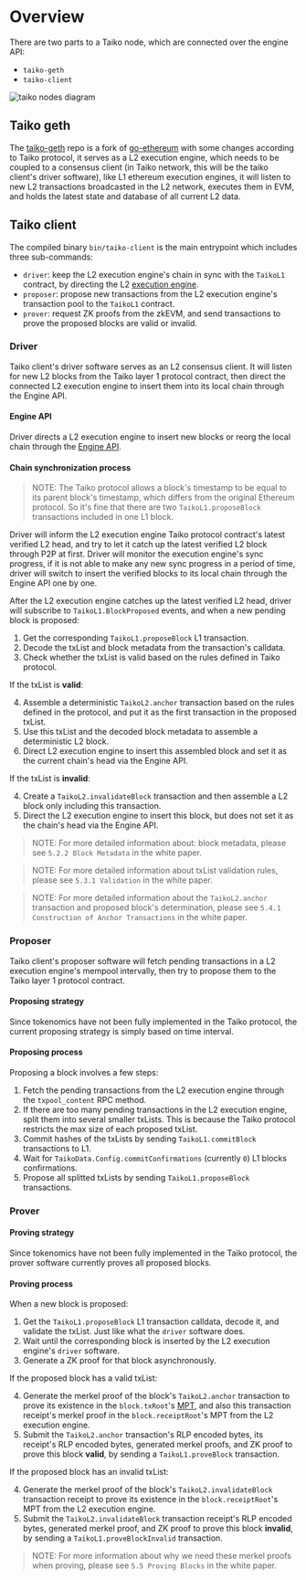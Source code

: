 # Overview
There are two parts to a Taiko node, which are connected over the engine API:
- `taiko-geth`
- `taiko-client`

![taiko nodes diagram](/images/diagrams/taiko-nodes.png)

## Taiko geth

The [taiko-geth](https://github.com/taikoxyz/taiko-geth) repo is a fork of [go-ethereum](https://github.com/ethereum/go-ethereum) with some changes according to Taiko protocol, it serves as a L2 execution engine, which needs to be coupled to a consensus client (in Taiko network, this will be the taiko client's driver software), like L1 ethereum execution engines, it will listen to new L2 transactions broadcasted in the L2 network, executes them in EVM, and holds the latest state and database of all current L2 data.

## Taiko client

The compiled binary `bin/taiko-client` is the main entrypoint which includes three sub-commands:

- `driver`: keep the L2 execution engine's chain in sync with the `TaikoL1` contract, by directing the L2 [execution engine](https://ethereum.org/en/glossary/#execution-client).
- `proposer`: propose new transactions from the L2 execution engine's transaction pool to the `TaikoL1` contract.
- `prover`: request ZK proofs from the zkEVM, and send transactions to prove the proposed blocks are valid or invalid.

### Driver

Taiko client's driver software serves as an L2 consensus client. It will listen for new L2 blocks from the Taiko layer 1 protocol contract, then direct the connected L2 execution engine to insert them into its local chain through the Engine API.

#### Engine API

Driver directs a L2 execution engine to insert new blocks or reorg the local chain through the [Engine API](https://github.com/ethereum/execution-apis/blob/main/src/engine/specification.md).

#### Chain synchronization process

> NOTE: The Taiko protocol allows a block's timestamp to be equal to its parent block's timestamp, which differs from the original Ethereum protocol. So it's fine that there are two `TaikoL1.proposeBlock` transactions included in one L1 block.

Driver will inform the L2 execution engine Taiko protocol contract's latest verified L2 head, and try to let it catch up the latest verified L2 block through P2P at first. Driver will monitor the execution engine's sync progress, if it is not able to make any new sync progress in a period of time, driver will switch to insert the verified blocks to its local chain through the Engine API one by one.

After the L2 execution engine catches up the latest verified L2 head, driver will subscribe to `TaikoL1.BlockProposed` events, and when a new pending block is proposed:

1. Get the corresponding `TaikoL1.proposeBlock` L1 transaction.
2. Decode the txList and block metadata from the transaction's calldata.
3. Check whether the txList is valid based on the rules defined in Taiko protocol.

If the txList is **valid**:

4. Assemble a deterministic `TaikoL2.anchor` transaction based on the rules defined in the protocol, and put it as the first transaction in the proposed txList.
5. Use this txList and the decoded block metadata to assemble a deterministic L2 block.
6. Direct L2 execution engine to insert this assembled block and set it as the current chain's head via the Engine API.

If the txList is **invalid**:

4. Create a `TaikoL2.invalidateBlock` transaction and then assemble a L2 block only including this transaction.
5. Direct the L2 execution engine to insert this block, but does not set it as the chain's head via the Engine API.

> NOTE: For more detailed information about: block metadata, please see `5.2.2 Block Metadata` in the white paper.

> NOTE: For more detailed information about txList validation rules, please see `5.3.1 Validation` in the white paper.

> NOTE: For more detailed information about the `TaikoL2.anchor` transaction and proposed block's determination, please see `5.4.1 Construction of Anchor Transactions` in the white paper.

### Proposer

Taiko client's proposer software will fetch pending transactions in a L2 execution engine's mempool intervally, then try to propose them to the Taiko layer 1 protocol contract.

#### Proposing strategy

Since tokenomics have not been fully implemented in the Taiko protocol, the current proposing strategy is simply based on time interval.

#### Proposing process

Proposing a block involves a few steps:

1. Fetch the pending transactions from the L2 execution engine through the `txpool_content` RPC method.
2. If there are too many pending transactions in the L2 execution engine, split them into several smaller txLists. This is because the Taiko protocol restricts the max size of each proposed txList.
3. Commit hashes of the txLists by sending `TaikoL1.commitBlock` transactions to L1.
4. Wait for `TaikoData.Config.commitConfirmations` (currently `0`) L1 blocks confirmations.
5. Propose all splitted txLists by sending `TaikoL1.proposeBlock` transactions.

### Prover

#### Proving strategy

Since tokenomics have not been fully implemented in the Taiko protocol, the prover software currently proves all proposed blocks.

#### Proving process

When a new block is proposed:

1. Get the `TaikoL1.proposeBlock` L1 transaction calldata, decode it, and validate the txList. Just like what the `driver` software does.
2. Wait until the corresponding block is inserted by the L2 execution engine's `driver` software.
3. Generate a ZK proof for that block asynchronously.

If the proposed block has a valid txList:

4. Generate the merkel proof of the block's `TaikoL2.anchor` transaction to prove its existence in the `block.txRoot`'s [MPT](https://ethereum.org/en/developers/docs/data-structures-and-encoding/patricia-merkle-trie/), and also this transaction receipt's merkel proof in the `block.receiptRoot`'s MPT from the L2 execution engine.
5. Submit the `TaikoL2.anchor` transaction's RLP encoded bytes, its receipt's RLP encoded bytes, generated merkel proofs, and ZK proof to prove this block **valid**, by sending a `TaikoL1.proveBlock` transaction.

If the proposed block has an invalid txList:

4. Generate the merkel proof of the block's `TaikoL2.invalidateBlock` transaction receipt to prove its existence in the `block.receiptRoot`'s MPT from the L2 execution engine.
5. Submit the `TaikoL2.invalidateBlock` transaction receipt's RLP encoded bytes, generated merkel proof, and ZK proof to prove this block **invalid**, by sending a `TaikoL1.proveBlockInvalid` transaction.

> NOTE: For more information about why we need these merkel proofs when proving, please see `5.5 Proving Blocks` in the white paper.
